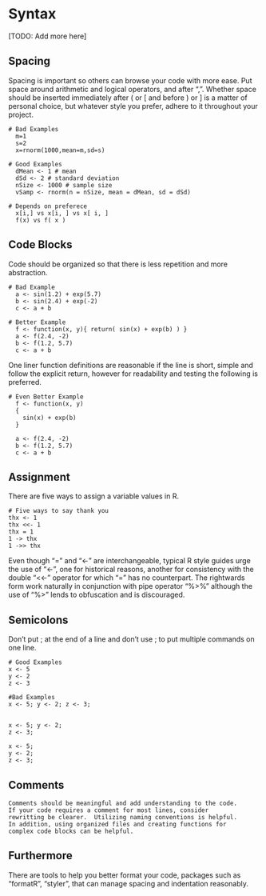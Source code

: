 # Syntax

[TODO: Add more here]

## Spacing

Spacing is important so others can browse your code with more
ease. Put space around arithmetic and logical operators, and after
",". Whether space should be inserted immediately after ( or [ and
before ) or ] is a matter of personal choice, but whatever style you
prefer, adhere to it throughout your project.

    # Bad Examples
      m=1
      s=2
      x=rnorm(1000,mean=m,sd=s)

    # Good Examples
      dMean <- 1 # mean
      dSd <- 2 # standard deviation
      nSize <- 1000 # sample size
      vSamp <- rnorm(n = nSize, mean = dMean, sd = dSd)

    # Depends on preferece
      x[i,] vs x[i, ] vs x[ i, ]
      f(x) vs f( x )

## Code Blocks

Code should be organized so that there is less repetition and more abstraction.

    # Bad Example
      a <- sin(1.2) + exp(5.7)
      b <- sin(2.4) + exp(-2)
      c <- a + b

    # Better Example
      f <- function(x, y){ return( sin(x) + exp(b) ) }
      a <- f(2.4, -2)
      b <- f(1.2, 5.7)
      c <- a + b

One liner function definitions are reasonable if the line is short, simple and follow the explicit return, however for readability and testing the following is preferred.

    # Even Better Example
      f <- function(x, y)
      {
        sin(x) + exp(b)
      }
      
      a <- f(2.4, -2)
      b <- f(1.2, 5.7)
      c <- a + b

## Assignment

There are five ways to assign a variable values in R.

    # Five ways to say thank you
    thx <- 1
    thx <<- 1
    thx = 1
    1 -> thx
    1 ->> thx

Even though "=" and "<-" are interchangeable, typical R style guides
urge the use of "<-", one for historical reasons, another for
consistency with the double "<<-" operator for which "=" has no
counterpart. The rightwards form work naturally in conjunction with
pipe operator "%>%" although the use of "%>" lends to obfuscation and
is discouraged.

## Semicolons 
Don't put ; at the end of a line and don't use ; to put multiple commands on one line.

    # Good Examples
    x <- 5
    y <- 2
    z <- 3
    
    #Bad Examples
    x <- 5; y <- 2; z <- 3;

    
    x <- 5; y <- 2; 
    z <- 3;
    
    x <- 5; 
    y <- 2; 
    z <- 3;

## Comments

    Comments should be meaningful and add understanding to the code.
    If your code requires a comment for most lines, consider
    rewritting be clearer.  Utilizing naming conventions is helpful.
    In addition, using organized files and creating functions for
    complex code blocks can be helpful.

## Furthermore

There are tools to help you better format your code, packages such as
"formatR", "styler", that can manage spacing and indentation
reasonably.

